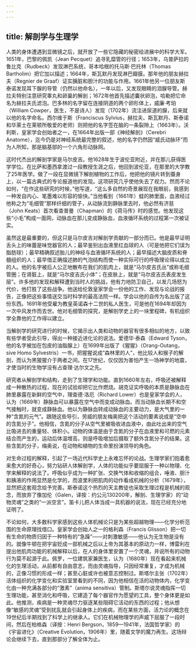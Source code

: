 ```yaml
---
---
---
```

title: 解剖学与生理学
---




人类的身体遭遇到显微镜之后，就开放了一些它隐藏的秘密给进展中的科学大军。1651年，巴黎的佩凯（Jean Pecquet）追寻乳糜管的行径；1653年，乌普萨拉的鲁比克（Rudbeck）发现淋巴系统，哥本哈根的托马斯·巴托林（Thomas Bartholim）把它加以描述；1664年，斯瓦默丹发现淋巴瓣膜。那年他的朋友赫拉夫（Regnier de Graaf）证实胰脏和胆汁的功能与作用。1661年他另一位朋友斯泰诺发现耳下腺的导管（仍然以他命名），一年以后，又发现眼睛的泪腺导管。赫拉夫特别注意研究睾丸和卵巢的解剖；1672年他首先描述囊状卵泡，哈勒把它命名为赫拉夫氏滤泡。巴多林的名字留在连接阴道的两个卵形体上，威廉·考珀（William Cowper，医生，不是诗人）发现（1702年）流注进尿道的腺，后来就以他的名字命名。西尔维于斯（Franciscus Sylvius，赫拉夫、斯瓦默丹、斯泰诺和华莱士在莱顿所敬爱的老师）则把他的名字签在脑的一条裂隙上（1663年）。沃利斯，皇家学会创始者之一，在1664年出版一部《神经解剖》（Cerebri Anatome），迄今仍是对神经系统最完整的叙述，他的名字仍然因“威氏动脉环”而为人所知，那是脑基部的一个六角形动脉网。

这时代杰出的解剖学家是马尔皮吉。他1628年生于波伦亚附近，并在那儿获得医学学位。在比萨和墨西拿渡过一段教授生涯之后，他回到波伦亚，在那里的大学教了25年医学。做了一段在显微镜下解剖植物的工作后，他把他的镜片转到蚕身上，以一篇古典式的专论报道他的发现。这项研究几乎使他失去了视力。然而不论如何，“在作这些研究的时候，”他写道，“这么多自然的奇景展现在我眼前，我感到一种发自内心、笔墨难以形容的愉快。”当他看到（1661年）蛙的肺里面，血液经过他称之为“毛细管”那样纤细的管子，从动脉流到静脉里去时，他必然有济慈（John Keats）首次看查普曼（Chapman）的《荷马传》时的感觉。他发现这些“小毛”构成一面网，动脉血在那儿变成静脉血，血液循环系统的过程第一次被证实。

虽然这是最重要的，但这只是马尔皮吉对解剖学贡献的一部分而已。他是最早证明舌头上的味蕾是味觉器官的人；最早鉴别出血液里红血球的人（可是他把它们误为脂肪球）；最早精确叙述胎儿的神经与血液循环系统的人；最早描述大脑皮质和脊髓组织的人；最早借正确描述肺的气泡结构而使一种实际可行的呼吸理论得以成立的人。他的名字被后人公正地散布在我们的肌肉上，就是“马尔皮吉氏丛”或称毛细管圈；在肾脏上，就是“马尔皮吉氏小体”；在皮肤上，就是“马尔皮吉氏表皮发生层”。许多他的发现和解释遭到当时人的挑战，他有力地防卫自己，以发几场怒为代价，他打胜了这些战争。他送给伦敦皇家学会一份他的工作、发现与论战的报告，正像把这些事情送交当时科学的最高法院一样。学会以他的自传为名出版了这份东西。1691年他受雇为教皇英诺森十二世的私人医生，可是他在1694年却因为一次中风发作而去世。他对毛细管的探究，是解剖学史上的一块里程碑，有机组织学全靠他的工作得以建立。

当解剖学的研究进行的时候，它揭示出人类和动物的器官有很多相似的地方，以致有些学者受此引导，得出一种接近进化论的说法。爱德华·泰森（Edward Tyson，他的名字被加在包皮的油脂腺上）在1699年出版了《猩猩》（Orang-Outang，sive Homo Sylvestris）一书，把猩猩说成“森林里的人”，他比较人和猴子的解剖，而认为黑猩猩介于两者之间。在17世纪，仅仅因为害怕产生一场神学的地震，才使当时的生物学没有占查理·达尔文之先。

研究者从解剖学和结构，走到了生理学和功能。直到1660年左右，呼吸还被解释成一种散热的过程，现在的试验却把它比作燃烧。胡克证实呼吸的本质是静脉血在肺里暴露在新鲜的空气中，理查德·洛厄（Richard Lower）也是皇家学会的人，认为（1669年）静脉血可以暴露在空气中而变成动脉血。而当动脉血长期不和空气接触时，就变成静脉血。他以为静脉血转成动脉血的主要动力，是大气里的一种“含氮的元气”。跟随这些导引，劳威的朋友梅奥把这个活动的要素说成是“空中的含氮分子”。他相信，含氮的分子从空气里被吸收进血液中，由此吐出来的空气比吸进去的重量轻、体积小。动物的体温是由于含氮的分子在血液里和可燃的元素结合而产生的，运动后体温增高，则是呼吸增加后摄取了额外含氮分子的结果。这些含氮的分子，梅奥说，在动物和植物的生命里扮演领导的角色。

对生命过程的解释，引起了一场近代科学史上永难忘怀的论战。生理学家们抱着愈来愈大的好奇心，努力钻研人体解剖学，人体的功能似乎要屈服于一种以物理、化学来解释的说法了。呼吸似乎成为一种扩张、交换气体和收缩的组合，唾液、胆汁和胰液的作用显然是化学的，而波里利把肌肉的动作看成机械的分析（1679年），显然把这套观念给予完善。斯泰诺这个热烈的天主教徒也采取生理过程是机械的观念，而放弃了像加伦（Galen，译按：约公元130200年，解剖、生理学家）的“动物灵魂”之类的“一派空言”。笛卡儿把人体当成一具机器的说法，现在已经充分地证明了。

不论如何，大多数科学家感到这些人体机械论只是为某些超越物理——化学分析范围的生命原理找借口。皇家学会创始人之一的格利森（Francis Glisson）把一切有生命的物质归因于一种特有的“急躁”——对刺激敏感——他认为无生物是没有的。就像牛顿在把宇宙贬成一部机械之后以上帝为其基本的原动力一样，博雷利在提出他肌肉功能的机械解释以后，在人的身体里安置了一个灵魂，并说所有的动物行为莫不起源于此。佩罗，一位建筑家兼医生，认为（1680年）现在看起来机械化的生理活动，从前都有自由意志，而由灵魂指导，只因经常重复，才成为机械的，正像习惯的形成一样；甚至心脏或许也被意志控制过。斯塔尔主张（1702年）活体组织的化学变化和实验室里看到的不同，因为他相信在活的动物体内，化学变化由一种充满各部分的“激素”（anima sensitiva）管制。斯塔尔说灵魂指挥一切生理功能，甚至消化和呼吸，它建造了每个器官作为愿望的工具，整个身体更是如此。他推测，疾病是一种灵魂尽力驱逐某些阻碍它活动的东西的过程；他从想像“敏感的灵魂”受到扰乱就会引起身体上的疾病，而在某些方面，活力论的概念在19世纪后半期找到了科学上的继承人。它们在机械物理学的声威下屈服了一段时间，然后在柏格森（译按：Henri Bergson，1859—1941年，法国哲学家）的《宇宙进化》（Creative Evolution，1906年）里，随着文学的魔力再生。这场辩论会继续下去，直到那部分了解全体为止。